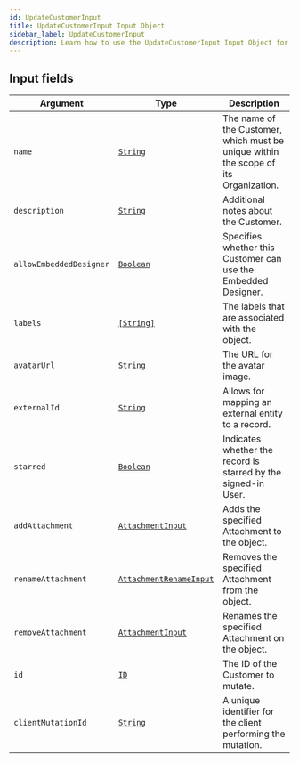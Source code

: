 ```yaml
---
id: UpdateCustomerInput
title: UpdateCustomerInput Input Object
sidebar_label: UpdateCustomerInput
description: Learn how to use the UpdateCustomerInput Input Object for Prismatic's API.
---
```


## Input fields

| Argument                | Type                                                                         | Description                                                                          |
| ----------------------- | ---------------------------------------------------------------------------- | ------------------------------------------------------------------------------------ |
| `name`                  | [`String`](api/schema/scalar/String.mdx)                                     | The name of the Customer, which must be unique within the scope of its Organization. |
| `description`           | [`String`](api/schema/scalar/String.mdx)                                     | Additional notes about the Customer.                                                 |
| `allowEmbeddedDesigner` | [`Boolean`](api/schema/scalar/Boolean.mdx)                                   | Specifies whether this Customer can use the Embedded Designer.                       |
| `labels`                | [`[String]`](api/schema/scalar/String.mdx)                                   | The labels that are associated with the object.                                      |
| `avatarUrl`             | [`String`](api/schema/scalar/String.mdx)                                     | The URL for the avatar image.                                                        |
| `externalId`            | [`String`](api/schema/scalar/String.mdx)                                     | Allows for mapping an external entity to a  record.                         |
| `starred`               | [`Boolean`](api/schema/scalar/Boolean.mdx)                                   | Indicates whether the record is starred by the signed-in User.                       |
| `addAttachment`         | [`AttachmentInput`](api/schema/input_object/AttachmentInput.mdx)             | Adds the specified Attachment to the object.                                         |
| `renameAttachment`      | [`AttachmentRenameInput`](api/schema/input_object/AttachmentRenameInput.mdx) | Removes the specified Attachment from the object.                                    |
| `removeAttachment`      | [`AttachmentInput`](api/schema/input_object/AttachmentInput.mdx)             | Renames the specified Attachment on the object.                                      |
| `id`                    | [`ID`](api/schema/scalar/ID.mdx)                                             | The ID of the Customer to mutate.                                                    |
| `clientMutationId`      | [`String`](api/schema/scalar/String.mdx)                                     | A unique identifier for the client performing the mutation.                          |
